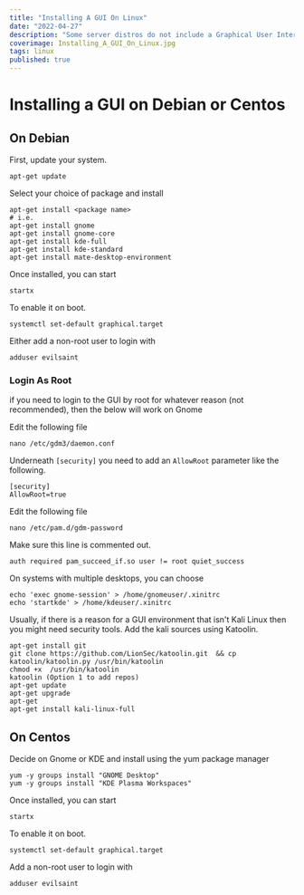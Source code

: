 ```yaml
---
title: "Installing A GUI On Linux"
date: "2022-04-27"
description: "Some server distros do not include a Graphical User Interface (GUI) by default. A GUI can take up system resources such as memory and processor, and often for a server-orientated operating system, this is not ideal. However, specific tasks and applications are more manageable and better run in a GUI environment."
coverimage: Installing_A_GUI_On_Linux.jpg
tags: linux
published: true
---
```

# Installing a GUI on Debian or Centos

## On Debian

First, update your system.
```
apt-get update
```

Select your choice of package and install
```
apt-get install <package name>
# i.e.
apt-get install gnome
apt-get install gnome-core
apt-get install kde-full
apt-get install kde-standard
apt-get install mate-desktop-environment
```

Once installed, you can start
```
startx
```

To enable it on boot.
```
systemctl set-default graphical.target
```

Either add a non-root user to login with
```
adduser evilsaint
```

### Login As Root

if you need to login to the GUI by root for whatever reason (not recommended), then the below will work on Gnome

Edit the following file

```
nano /etc/gdm3/daemon.conf
```

Underneath `[security]` you need to add an `AllowRoot` parameter like the following.

```
[security]
AllowRoot=true
```

Edit the following file
```
nano /etc/pam.d/gdm-password
```

Make sure this line is commented out.
```
auth required pam_succeed_if.so user != root quiet_success
```

On systems with multiple desktops, you can choose
```
echo 'exec gnome-session' > /home/gnomeuser/.xinitrc
echo 'startkde' > /home/kdeuser/.xinitrc
```

Usually, if there is a reason for a GUI environment that isn't Kali Linux then you might need security tools. Add the kali sources using Katoolin.

```
apt-get install git
git clone https://github.com/LionSec/katoolin.git  && cp katoolin/katoolin.py /usr/bin/katoolin
chmod +x  /usr/bin/katoolin
katoolin (Option 1 to add repos)
apt-get update
apt-get upgrade
apt-get
apt-get install kali-linux-full
```

## On Centos

Decide on Gnome or KDE and install using the yum package manager
```
yum -y groups install "GNOME Desktop"
yum -y groups install "KDE Plasma Workspaces"
```

Once installed, you can start
```
startx
```

To enable it on boot.
```
systemctl set-default graphical.target
```

Add a non-root user to login with
```
adduser evilsaint
```
